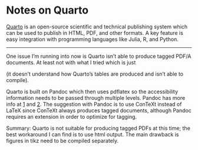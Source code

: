 # Notes on Quarto

[Quarto](https://quarto.org/) is an open-source scientific and technical publishing system which can be used to publish in HTML, PDF, and other formats. A key feature is easy integration with programming languages like Julia, R, and Python.


----


One issue I'm running into now is Quarto isn't able to produce tagged PDF/A documents. At least not with what I tried which is just \usepackage[tagged]{accessibility} (it doesn't understand how Quarto's tables are produced and isn't able to compile).

Quarto is built on Pandoc which then uses pdflatex so the accessibility information needs to be passed through multiple levels. Pandoc has more info at [1] and [2]. The suggestion with Pandoc is to use ConTeXt instead of LaTeX since ConTeXt always produces tagged documents, although Pandoc requires an extension in order to optimize for tagging.

Summary: Quarto is not suitable for producing tagged PDFs at this time; the best workaround I can find is to use html output. The main drawback is figures in tikz need to be compiled separately.

[1]: https://github.com/jgm/pandoc/issues/5409
[2]: https://pandoc.org/MANUAL#accessible-pdfs-and-pdf-archiving-standards
